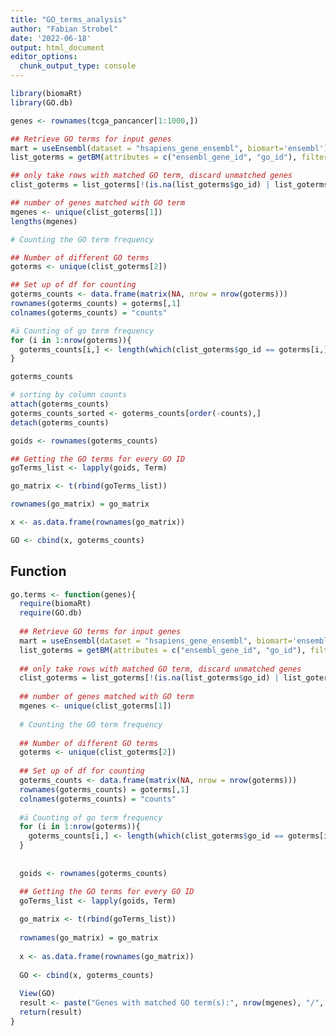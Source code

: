 ```yaml
---
title: "GO_terms_analysis"
author: "Fabian Strobel"
date: '2022-06-18'
output: html_document
editor_options: 
  chunk_output_type: console
---
```


```r
library(biomaRt)
library(GO.db)
```

```r
genes <- rownames(tcga_pancancer[1:1000,])
```

```r
## Retrieve GO terms for input genes
mart = useEnsembl(dataset = "hsapiens_gene_ensembl", biomart='ensembl')
list_goterms = getBM(attributes = c("ensembl_gene_id", "go_id"), filters = "ensembl_gene_id", values = genes, mart = mart, useCache = FALSE)

## only take rows with matched GO term, discard unmatched genes
clist_goterms = list_goterms[!(is.na(list_goterms$go_id) | list_goterms$go_id==""), ]

## number of genes matched with GO term
mgenes <- unique(clist_goterms[1])
lengths(mgenes)

# Counting the GO term frequency

## Number of different GO terms
goterms <- unique(clist_goterms[2])

## Set up of df for counting
goterms_counts <- data.frame(matrix(NA, nrow = nrow(goterms)))
rownames(goterms_counts) = goterms[,1]
colnames(goterms_counts) = "counts"

#ä Counting of go term frequency
for (i in 1:nrow(goterms)){
  goterms_counts[i,] <- length(which(clist_goterms$go_id == goterms[i,]))
}

goterms_counts

# sorting by column counts
attach(goterms_counts)
goterms_counts_sorted <- goterms_counts[order(-counts),]
detach(goterms_counts)
```

```r
goids <- rownames(goterms_counts)

## Getting the GO terms for every GO ID
goTerms_list <- lapply(goids, Term)

go_matrix <- t(rbind(goTerms_list))

rownames(go_matrix) = go_matrix

x <- as.data.frame(rownames(go_matrix))
```

```r
GO <- cbind(x, goterms_counts)
```

## Function
```r
go.terms <- function(genes){
  require(biomaRt)
  require(GO.db)
  
  ## Retrieve GO terms for input genes
  mart = useEnsembl(dataset = "hsapiens_gene_ensembl", biomart='ensembl')
  list_goterms = getBM(attributes = c("ensembl_gene_id", "go_id"), filters = "ensembl_gene_id", values = genes, mart = mart, useCache = FALSE)
  
  ## only take rows with matched GO term, discard unmatched genes
  clist_goterms = list_goterms[!(is.na(list_goterms$go_id) | list_goterms$go_id==""), ]
  
  ## number of genes matched with GO term
  mgenes <- unique(clist_goterms[1])
  
  # Counting the GO term frequency
  
  ## Number of different GO terms
  goterms <- unique(clist_goterms[2])
  
  ## Set up of df for counting
  goterms_counts <- data.frame(matrix(NA, nrow = nrow(goterms)))
  rownames(goterms_counts) = goterms[,1]
  colnames(goterms_counts) = "counts"
  
  #ä Counting of go term frequency
  for (i in 1:nrow(goterms)){
    goterms_counts[i,] <- length(which(clist_goterms$go_id == goterms[i,]))
  }
  
  
  goids <- rownames(goterms_counts)

  ## Getting the GO terms for every GO ID
  goTerms_list <- lapply(goids, Term)
  
  go_matrix <- t(rbind(goTerms_list))
  
  rownames(go_matrix) = go_matrix
  
  x <- as.data.frame(rownames(go_matrix))
  
  GO <- cbind(x, goterms_counts)
  
  View(GO)
  result <- paste("Genes with matched GO term(s):", nrow(mgenes), "/", length(genes)) 
  return(result)
}
```

